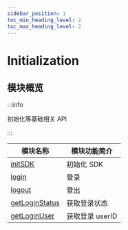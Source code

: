 ```yaml
---
sidebar_position: 1
toc_min_heading_level: 2
toc_max_heading_level: 2
---
```


# Initialization

## 模块概览

:::info

初始化等基础相关 API

:::

| 模块名称                                                          | 模块功能简介    |
| ----------------------------------------------------------------- | --------------- |
| [initSDK](docs/sdks/Api/Initialization/initSDK.mdx)               | 初始化 SDK      |
| [login](docs/sdks/Api/Initialization/login.mdx)                   | 登录            |
| [logout](docs/sdks/Api/Initialization/login.mdx)                  | 登出            |
| [getLoginStatus](docs/sdks/Api/Initialization/getLoginStatus.mdx) | 获取登录状态    |
| [getLoginUser](docs/sdks/Api/Initialization/getLoginUser.mdx)     | 获取登录 userID |
